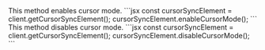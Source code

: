 <Steps>
<Step title="enableCursorMode()">
This method enables cursor mode.
```jsx
const cursorSyncElement = client.getCursorSyncElement();
cursorSyncElement.enableCursorMode();
```
</Step>
<Step title="disableCursorMode()">
This method disables cursor mode.
```jsx
const cursorSyncElement = client.getCursorSyncElement();
cursorSyncElement.disableCursorMode();
```
</Step>
</Steps>
